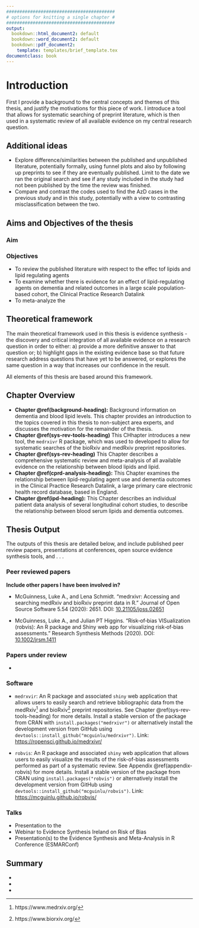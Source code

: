 ```yaml
---
#########################################
# options for knitting a single chapter #
#########################################
output:
  bookdown::html_document2: default
  bookdown::word_document2: default
  bookdown::pdf_document2:
    template: templates/brief_template.tex
documentclass: book
---
```


# Introduction {#intro-heading}
\minitoc <!-- this will include a mini table of contents-->

<!--
The {#rmd-basics} text after the chapter declaration will allow us to link throughout the document back to the beginning of this chapter. Reference labels will automatically be generated if you don't specify them, as the lowercase title with spaces replaced by hypens (e.g. r-markdown-basics). Look for the reference to this label at the beginning of the next chapter.
-->


First I provide a background to the central concepts and themes of this thesis, and justify the motivations for this piece of work. I introduce a tool that allows for systematic searching of preprint literature, which is then used in a systematic review of all available evidence on my central research question.

## Additional ideas

* Explore difference/similarities between the published and unpublished literature, potentially formally, using funnel plots and also by following up preprints to see if they are eventually published. Limit to the date we ran the original search and see if any study included in the study had not been published by the time the review was finished. 
* Compare and contrast the codes used to find the AzD cases in the previous study and in this study, potentially with a view to contrasting misclassification between the two.







## Aims and Objectives of the thesis

### Aim

### Objectives 

   * To review the published literature with respect to the effec tof lipids and lipid regulating agents  
   * To examine whether there is evidence for an effect of lipid-regulating agents on dementia and related outcomes in a large scale population-based cohort, the Clinical Practice Research Datalink
   * To meta-analyze the 

## Theoretical framework
The main theoretical framework used in this thesis is evidence synthesis - the discovery and critical integration of all available evidence on a research question in order to either: a) provide a more definitive answer to that question or; b) highlight gaps in the existing evidence base so that future research address questions that have yet to be answered, or explores the same question in a way that increases our confidence in the result. 


All elements of this thesis are based around this framework.


## Chapter Overview

* __Chapter \@ref(background-heading):__ Background information on dementia and blood lipid levels. This chapter provides an introduction to the topics covered in this thesis to non-subject area experts, and discusses the motivation for the remainder of the thesis. 
* __Chapter \@ref(sys-rev-tools-heading)__ This CHhapter introduces a new tool, the `medrxivr` R package, which was used to developed to allow for systematic searches of the bioRxiv and medRxiv preprint repositories.
* __Chapter \@ref(sys-rev-heading)__ This Chapter describes a comprehensive systematic review and meta-analysis of all available evidence on the relationship between blood lipids and lipid. 
* __Chapter \@ref(cprd-analysis-heading):__ This Chapter examines the relationship between lipid-regulating agent use and dementia outcomes in the Clinical Practice Research Datalink, a large primary care electronic health record database, based in England. 
* __Chapter \@ref(ipd-heading):__ This Chapter describes an individual patient data analysis of several longitudinal cohort studies, to describe the relationship between blood serum lipids and dementia outcomes.


## Thesis Output

The outputs of this thesis are detailed below, and include published peer review papers, presentations at conferences, open source evidence synthesis tools, and . . . 

### Peer reviewed papers 

__Include other papers I have been involved in?__

  * McGuinness, Luke A., and Lena Schmidt. "medrxivr: Accessing and searching medRxiv and bioRxiv preprint data in R." Journal of Open Source Software 5.54 (2020): 2651. DOI: [10.21105/joss.02651](https://doi.org/10.21105/joss.02651)
  
  * McGuinness, Luke A., and Julian PT Higgins. "Risk‐of‐bias VISualization (robvis): An R package and Shiny web app for visualizing risk‐of‐bias assessments." Research Synthesis Methods (2020). DOI: [10.1002/jrsm.1411](https://doi.org/10.1002/jrsm.1411)
  
### Papers under review

  * 



### Software

* `medrxvir`: An R package and associated `shiny` web application that allows users to easily search and retrieve bibliographic data from the medRxiv^[https://www.medrxiv.org/] and bioRxiv^[https://www.biorxiv.org/] preprint repositories. See Chapter \@ref(sys-rev-tools-heading) for more details. Install a stable version of the package from CRAN with `install.packages("medrxivr")` or alternatively install the development version from GitHub using `devtools::install_github("mcguinlu/medrxivr")`. Link: [https://ropensci.github.io/medrxivr/](https://ropensci.github.io/medrxivr/)

* `robvis`: An R package and associated `shiny` web application that allows users to easily visualize the results of the risk-of-bias assessments performed as part of a systematic review. See Appendix \@ref(appendix-robvis) for more details. Install a stable version of the package from CRAN using `install.packages("robvis")` or alternatively install the development version from GitHub using `devtools::install_github("mcguinlu/robvis")`. Link: [https://mcguinlu.github.io/robvis/](https://mcguinlu.github.io/robvis/)

### Talks

* Presentation to the 
* Webinar to Evidence Synthesis Ireland on Risk of Bias
* Presentation(s) to the Evidence Synthesis and Meta-Analysis in R Conference (ESMARConf)

## Summary

*
* 
* 


